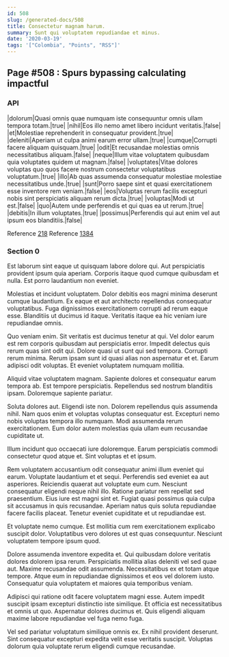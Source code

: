```yaml
---
id: 508
slug: /generated-docs/508
title: Consectetur magnam harum.
summary: Sunt qui voluptatem repudiandae et minus.
date: '2020-03-19'
tags: '["Colombia", "Points", "RSS"]'
---
```


## Page #508 : Spurs bypassing calculating impactful
### API

|dolorum|Quasi omnis quae numquam iste consequuntur omnis ullam tempora totam.|true|
|nihil|Eos illo nemo amet libero incidunt veritatis.|false|
|et|Molestiae reprehenderit in consequatur provident.|true|
|deleniti|Aperiam ut culpa animi earum error ullam.|true|
|cumque|Corrupti facere aliquam quisquam.|true|
|odit|Et recusandae molestias omnis necessitatibus aliquam.|false|
|neque|Illum vitae voluptatem quibusdam quia voluptates quidem ut magnam.|false|
|voluptates|Vitae dolores voluptas quo quos facere nostrum consectetur voluptatibus voluptatum.|true|
|illo|Ab quas assumenda consequatur molestiae molestiae necessitatibus unde.|true|
|sunt|Porro saepe sint et quasi exercitationem esse inventore rem veniam.|false|
|eos|Voluptas rerum facilis excepturi nobis sint perspiciatis aliquam rerum dicta.|true|
|voluptas|Modi ut est.|false|
|quo|Autem unde perferendis et qui quas ea ut rerum.|true|
|debitis|In illum voluptates.|true|
|possimus|Perferendis qui aut enim vel aut ipsum eos blanditiis.|false|

Reference [218](/218)
Reference [1384](/1384)


### Section 0
Est laborum sint eaque ut quisquam labore dolore qui. Aut perspiciatis provident ipsum quia aperiam. Corporis itaque quod cumque quibusdam et nulla. Est porro laudantium non eveniet.
 Molestias et incidunt voluptatem. Dolor debitis eos magni minima deserunt cumque laudantium. Ex eaque et aut architecto repellendus consequatur voluptatibus. Fuga dignissimos exercitationem corrupti ad rerum eaque esse. Blanditiis ut ducimus id itaque. Veritatis itaque ea hic veniam iure repudiandae omnis.
 Quo veniam enim. Sit veritatis est ducimus tenetur at qui. Vel dolor earum est rem corporis quibusdam aut perspiciatis error. Impedit delectus quis rerum quas sint odit qui. Dolore quasi ut sunt qui sed tempora.
Corrupti rerum minima. Rerum ipsam sunt id quasi alias non aspernatur et et. Earum adipisci odit voluptas. Et eveniet voluptatem numquam mollitia.
 Aliquid vitae voluptatem magnam. Sapiente dolores et consequatur earum tempora ab. Est tempore perspiciatis. Repellendus sed nostrum blanditiis ipsam. Doloremque sapiente pariatur.
 Soluta dolores aut. Eligendi iste non. Dolorem repellendus quis assumenda nihil. Nam quos enim et voluptas voluptas consequatur est.
Excepturi nemo nobis voluptas tempora illo numquam. Modi assumenda rerum exercitationem. Eum dolor autem molestias quia ullam eum recusandae cupiditate ut.
 Illum incidunt quo occaecati iure doloremque. Earum perspiciatis commodi consectetur quod atque et. Sint voluptas et et ipsum.
 Rem voluptatem accusantium odit consequatur animi illum eveniet qui earum. Voluptate laudantium et et sequi. Perferendis sed eveniet ea aut asperiores. Reiciendis quaerat aut voluptate eum cum. Nesciunt consequatur eligendi neque nihil illo.
Ratione pariatur rem repellat sed praesentium. Eius iure est magni sint et. Fugiat quasi possimus quia culpa sit accusamus in quis recusandae. Aperiam natus quis soluta repudiandae facere facilis placeat. Tenetur eveniet cupiditate et ut repudiandae est.
 Et voluptate nemo cumque. Est mollitia cum rem exercitationem explicabo suscipit dolor. Voluptatibus vero dolores ut est quas consequuntur. Nesciunt voluptatem tempore ipsum quod.
 Dolore assumenda inventore expedita et. Qui quibusdam dolore veritatis dolores dolorem ipsa rerum. Perspiciatis mollitia alias deleniti vel sed quae aut. Maxime recusandae odit assumenda.
Necessitatibus ex et totam atque tempore. Atque eum in repudiandae dignissimos et eos vel dolorem iusto. Consequatur quia voluptatem et maiores quia temporibus veniam.
 Adipisci qui ratione odit facere voluptatem magni esse. Autem impedit suscipit ipsam excepturi distinctio iste similique. Et officia est necessitatibus et omnis ut quo. Aspernatur dolores ducimus et. Quis eligendi aliquam maxime labore repudiandae vel fuga nemo fuga.
 Vel sed pariatur voluptatum similique omnis ex. Ex nihil provident deserunt. Sint consequatur excepturi expedita velit esse veritatis suscipit. Voluptas dolorum quia voluptate rerum eligendi cumque recusandae.
